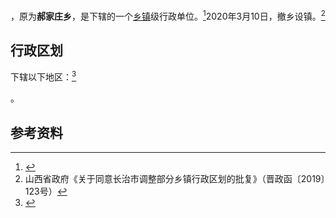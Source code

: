 {{中国乡级行政区|14/04/21/200/000}}

'''{{PAGENAMEBASE}}'''，原为'''郝家庄乡'''，是{{PRC admin/fullname|14/04/21/200/000|3}}下辖的一个[[乡镇|乡镇]]级行政单位。<ref>{{PRC admin/ref sgc|{{PRC admin/parent|14/04/21/200/000}}}}</ref>2020年3月10日，撤乡设镇。<ref>山西省政府《关于同意长治市调整部分乡镇行政区划的批复》（晋政函〔2019〕123号）</ref>

== 行政区划 ==

{{PAGENAMEBASE}}下辖以下地区：<ref>{{PRC admin/ref sgc|14/04/21/200/000}}</ref>

{{PRC admin/children|14/04/21/200/000}}。

== 参考资料 ==
{{reflist}}

{{PRC admin/navcat|14/04/21/200/000}}